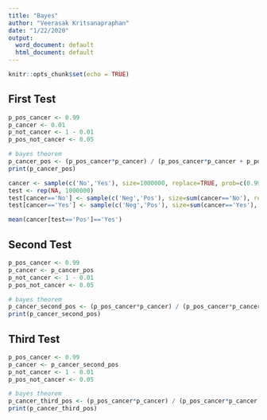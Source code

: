 ```yaml
---
title: "Bayes"
author: "Veerasak Kritsanapraphan"
date: "1/22/2020"
output:
  word_document: default
  html_document: default
---
```


```r
knitr::opts_chunk$set(echo = TRUE)
```

## First Test
```r
p_pos_cancer <- 0.99
p_cancer <- 0.01
p_not_cancer <- 1 - 0.01
p_pos_not_cancer <- 0.05

# bayes theorem
p_cancer_pos <- (p_pos_cancer*p_cancer) / (p_pos_cancer*p_cancer + p_pos_not_cancer*p_not_cancer)
print(p_cancer_pos)
```


```r
cancer <- sample(c('No','Yes'), size=1000000, replace=TRUE, prob=c(0.99,0.01))
test <- rep(NA, 1000000)
test[cancer=='No'] <- sample(c('Neg','Pos'), size=sum(cancer=='No'), replace=TRUE, prob=c(0.95,0.05))
test[cancer=='Yes'] <- sample(c('Neg','Pos'), size=sum(cancer=='Yes'), replace=TRUE, prob=c(0.01,0.99))

mean(cancer[test=='Pos']=='Yes')
```

## Second Test
```r
p_pos_cancer <- 0.99
p_cancer <- p_cancer_pos
p_not_cancer <- 1 - 0.01
p_pos_not_cancer <- 0.05

# bayes theorem
p_cancer_second_pos <- (p_pos_cancer*p_cancer) / (p_pos_cancer*p_cancer + p_pos_not_cancer*p_not_cancer)
print(p_cancer_second_pos)
```

## Third Test
```r
p_pos_cancer <- 0.99
p_cancer <- p_cancer_second_pos
p_not_cancer <- 1 - 0.01
p_pos_not_cancer <- 0.05

# bayes theorem
p_cancer_third_pos <- (p_pos_cancer*p_cancer) / (p_pos_cancer*p_cancer + p_pos_not_cancer*p_not_cancer)
print(p_cancer_third_pos)
```
